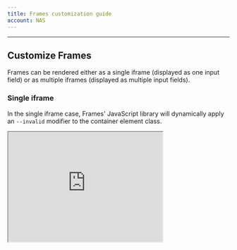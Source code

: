 ```yaml
---
title: Frames customization guide
account: NAS
---
```


---

## Customize Frames

Frames can be rendered either as a single iframe (displayed as one input field) or as multiple iframes (displayed as multiple input fields).

### Single iframe

In the single iframe case, Frames' JavaScript library will dynamically apply an `--invalid` modifier to the container element class.

<Box horizontal="sm" align="center">
  <Iframe
    src="https://assets.checkout.com/docs/examples/1liner-new/index.html"
    height="250"
    width="350"
  />
</Box>

<Box horizontal="sm" align="center">
  <ButtonLink href="https://assets.checkout.com/docs/examples/1liner-new/index.html">
    Download sample files (.zip)
  </ButtonLink>
</Box>

### Multiple iframes

In the multiple iframes case, Frames' JavaScript library will dynamically apply an `--invalid` modifier to **each** container element class.

Your checkout page can contain CSS declarations for styling the containers, such as to change the border color. For example, you can use the `--invalid` modifier to render a red border if an invalid card number is entered.

The default approach is to hide the borders of input fields within the iframe input fields and style them within the checkout page as explained above, however, custom styling can be passed into Frames at initialization as shown below. This includes `base`, `invalid`, and `placeholder` styling options.

<Box horizontal="sm" align="center">
  <Iframe
    src="https://assets.checkout.com/docs/examples/wireframe-new/index.html"
    height="375"
    width="350"
  />
</Box>

<Box horizontal="sm" align="center">
  <ButtonLink href="https://assets.checkout.com/docs/downloads/multi_iframes_new.zip">
    Download sample files (.zip)
  </ButtonLink>
</Box>

---

## Localization

Make your customers feel at home by using our localization settings to change the language of your payment form. Use one of our pre-defined languages or create your own.

### Pre-defined localization

If the language you would like to use appears in our pre-defined list, then just set the localization parameter, for example `localization: 'FR-FR'`.

The pre-defined languages are:

- English = EN-GB
- Dutch = NL-NL
- French = FR-FR
- German = DE-DE
- Italian = IT-IT
- Korean = KO-KR
- Spanish = ES-ES

### Custom placeholders

Placeholders are defined by the selected localization. For further customization, you can pass an object to `localization`.

```javascript
Frames.init({
  publicKey: 'pk_test_6ff46046-30af-41d9-bf58-929022d2cd14',
  localization: {
    cardNumberPlaceholder: 'Card number',
    expiryMonthPlaceholder: 'MM',
    expiryYearPlaceholder: 'YY',
    cvvPlaceholder: 'CVV',
  },
});
```

### Custom CSS

If you want to override the default style of Frames and customize the input element's CSS, pass a style object to the `init` method.

<TipBox variant="info">

Each specified rule name must be in camel case. For example, `fontSize` not `font-size`.

</TipBox>

The table below lists all the available options.

<Table>
<TableHead headers={['Property name', 'Description']} />
<TableBody>
<TableRow>
<TableCell>

`base`

</TableCell>
<TableCell>

The default style.

</TableCell>
</TableRow>
<TableRow>
<TableCell>

`hover`

</TableCell>
<TableCell>

Rules applied when the element is hovered over.

</TableCell>
</TableRow>
<TableRow>
<TableCell>

`focus`

</TableCell>
<TableCell>

Rules applied when the element is focused.

</TableCell>
</TableRow>
<TableRow>
<TableCell>

`valid`

</TableCell>
<TableCell>

Rules applied when the element is valid.

</TableCell>
</TableRow>
<TableRow>
<TableCell>

`invalid`

</TableCell>
<TableCell>

Rules applied when the element is invalid.

</TableCell>
</TableRow>
<TableRow>
<TableCell>

`placeholder`

</TableCell>
<TableCell>

Accepts an object with `base` and `focus`.

</TableCell>
</TableRow>
</TableBody>
</Table>

We accept the majority of CSS rules (in camel case format), and the generated class names follow the [BEM naming convention](http://getbem.com/naming/).

For example, an instance of Frames initialized with these values:

```javascript
Frames.init({
  publicKey: 'YOUR-API-KEY',
  style: {
    base: {
      color: 'black',
      fontSize: '18px',
    },
    autofill: {
      backgroundColor: 'yellow',
    },
    hover: {
      color: 'blue',
    },
    focus: {
      color: 'blue',
    },
    valid: {
      color: 'green',
    },
    invalid: {
      color: 'red',
    },
    placeholder: {
      base: {
        color: 'gray',
      },
      focus: {
        border: 'solid 1px blue',
      },
    },
  },
});
```

Produces the following CSS rules:

```json
.card-number {color: black;font-size: 18px;}
.card-number:-webkit-autofill {background-color: yellow;}
.card-number--autofilled {background-color: yellow;}
.card-number--hover {color: blue;}
.card-number--focus {color: blue;}
.card-number--valid {color: green;}
.card-number--invalid {color: red;}
input.card-number::-webkit-input-placeholder {color: gray;}
input.card-number::-moz-placeholder {color: gray;}
input.card-number:-ms-input-placeholder {color: gray;}
input.card-number--focus::-webkit-input-placeholder {border: solid 1px blue;}
input.card-number--focus::-moz-placeholder {border: solid 1px blue;}
input.card-number--focus:-ms-input-placeholder {border: solid 1px blue;}

.expiry-date {color: black;font-size: 18px;}
.expiry-date:-webkit-autofill {background-color: yellow;}
.expiry-date--autofilled {background-color: yellow;}
.expiry-date--hover {color: blue;}
.expiry-date--focus {color: blue;}
.expiry-date--valid {color: green;}
.expiry-date--invalid {color: red;}
input.expiry-date::-webkit-input-placeholder {color: gray;}
input.expiry-date::-moz-placeholder {color: gray;}
input.expiry-date:-ms-input-placeholder {color: gray;}
input.expiry-date--focus::-webkit-input-placeholder {border: solid 1px blue;}
input.expiry-date--focus::-moz-placeholder {border: solid 1px blue;}
input.expiry-date--focus:-ms-input-placeholder {border: solid 1px blue;}

.cvv {color: black;font-size: 18px;}
.cvv:-webkit-autofill {background-color: yellow;}
.cvv--autofilled {background-color: yellow;}
.cvv--hover {color: blue;}
.cvv--focus {color: blue;}
.cvv--valid {color: green;}
.cvv--invalid {color: red;}
input.cvv::-webkit-input-placeholder {color: gray;}
input.cvv::-moz-placeholder {color: gray;}
input.cvv:-ms-input-placeholder {color: gray;}
input.cvv--focus::-webkit-input-placeholder {border: solid 1px blue;}
input.cvv--focus::-moz-placeholder {border: solid 1px blue;}
input.cvv--focus:-ms-input-placeholder {border: solid 1px blue;}
```
